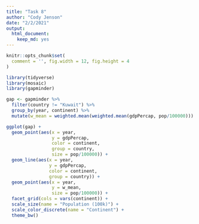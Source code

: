 ```yaml
---
title: "Task 8"
author: "Cody Jenson"
date: "2/2/2021"
output: 
  html_document:
    keep_md: yes
---
```


```r
knitr::opts_chunk$set(
  comment = '', fig.width = 12, fig.height = 4
)
```

```r
library(tidyverse)
library(mosaic)
library(gapminder)
```

```r
gap <- gapminder %>%
  filter(country != "Kuwait") %>%
  group_by(year, continent) %>%
  mutate(w_mean = weighted.mean(weighted.mean(gdpPercap, pop/100000)))

ggplot(gap) +
  geom_point(aes(x = year, 
                 y = gdpPercap, 
                 color = continent, 
                 group = country,
                 size = pop/100000)) +
  geom_line(aes(x = year, 
                y = gdpPercap,
                color = continent, 
                group = country)) +
  geom_point(aes(x = year, 
                 y = w_mean,
                 size = pop/100000)) +
  facet_grid(cols = vars(continent)) +
  scale_size(name = "Population (100k)") +
  scale_color_discrete(name = "Continent") +
  theme_bw()


```

